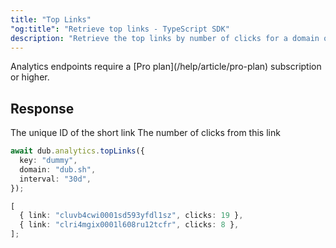 ```yaml
---
title: "Top Links"
"og:title": "Retrieve top links - TypeScript SDK"
description: "Retrieve the top links by number of clicks for a domain or the authenticated workspace."
---
```



<Note>
  Analytics endpoints require a [Pro plan](/help/article/pro-plan) subscription
  or higher.
</Note>

<AnalyticsArguments />

## Response

<ResponseField name="link" type="string" required>
  The unique ID of the short link
</ResponseField>

<ResponseField name="clicks" type="number" required>
  The number of clicks from this link
</ResponseField>

<RequestExample>

```typescript
await dub.analytics.topLinks({
  key: "dummy",
  domain: "dub.sh",
  interval: "30d",
});
```

</RequestExample>

<ResponseExample>

```typescript
[
  { link: "cluvb4cwi0001sd593yfdl1sz", clicks: 19 },
  { link: "clri4mgix0001l608ru12tcfr", clicks: 8 },
];
```

</ResponseExample>
